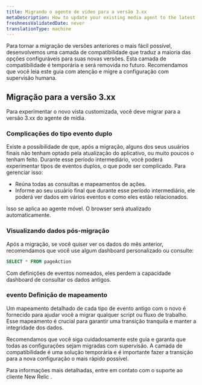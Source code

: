 ```yaml
---
title: Migrando o agente de vídeo para a versão 3.xx
metaDescription: How to update your existing media agent to the latest version.
freshnessValidatedDate: never
translationType: machine
---
```


Para tornar a migração de versões anteriores o mais fácil possível, desenvolvemos uma camada de compatibilidade que traduz a maioria das opções configuráveis para suas novas versões. Esta camada de compatibilidade é temporária e será removida no futuro. Recomendamos que você leia este guia com atenção e migre a configuração com supervisão humana.

## Migração para a versão 3.xx

Para experimentar o novo vista customizada, você deve migrar para a versão 3.xx do agente de mídia.

### Complicações do tipo evento duplo

Existe a possibilidade de que, após a migração, alguns dos seus usuários finais não tenham optado pela atualização do aplicativo, ou muito poucos o tenham feito. Durante esse período intermediário, você poderá experimentar tipos de eventos duplos, o que pode ser complicado. Para gerenciar isso:

* Reúna todas as consultas e mapeamentos de ações.
* Informe ao seu usuário final que durante esse período intermediário, ele poderá ver dados em vários eventos e como eles estão relacionados.

<Callout variant="important">
  Isso se aplica ao agente móvel. O browser será atualizado automaticamente.
</Callout>

### Visualizando dados pós-migração

Após a migração, se você quiser ver os dados do mês anterior, recomendamos que você use algum dashboard personalizado ou consulte:

```sql
SELECT * FROM pageAction
```

<Callout variant="important">
  Com definições de eventos nomeados, eles perdem a capacidade dashboard de consultar os dados antigos.
</Callout>

### evento Definição de mapeamento

Um mapeamento detalhado de cada tipo de evento antigo com o novo é fornecido para ajudar você a migrar qualquer script ou fluxo de trabalho. Esse mapeamento é crucial para garantir uma transição tranquila e manter a integridade dos dados.

Recomendamos que você siga cuidadosamente este guia e garanta que todas as configurações sejam migradas com supervisão. A camada de compatibilidade é uma solução temporária e é importante fazer a transição para a nova configuração o mais rápido possível.

Para informações mais detalhadas, entre em contato com o suporte ao cliente New Relic .